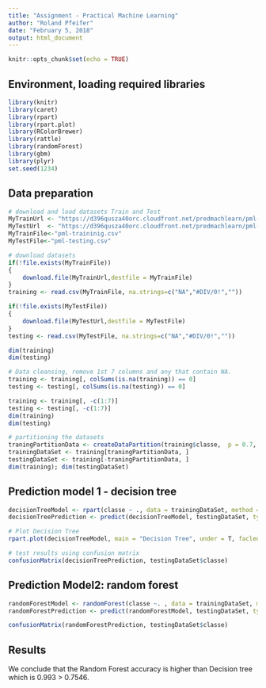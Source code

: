 ```yaml
---
title: "Assignment - Practical Machine Learning"
author: "Roland Pfeifer"
date: "February 5, 2018"
output: html_document
---
```


```r
knitr::opts_chunk$set(echo = TRUE)
```

## Environment, loading required libraries
```r
library(knitr)
library(caret)
library(rpart)
library(rpart.plot)
library(RColorBrewer)
library(rattle)
library(randomForest)
library(gbm)
library(plyr)
set.seed(1234)
```


## Data preparation

```r
# download and load datasets Train and Test
MyTrainUrl <- "https://d396qusza40orc.cloudfront.net/predmachlearn/pml-training.csv"
MyTestUrl  <- "https://d396qusza40orc.cloudfront.net/predmachlearn/pml-testing.csv"
MyTrainFile<-"pml-traininig.csv"
MyTestFile<-"pml-testing.csv"

# download datasets
if(!file.exists(MyTrainFile))
{
    download.file(MyTrainUrl,destfile = MyTrainFile)
}
training <- read.csv(MyTrainFile, na.strings=c("NA","#DIV/0!",""))

if(!file.exists(MyTestFile))
{
    download.file(MyTestUrl,destfile = MyTestFile)
}
testing <- read.csv(MyTestFile, na.strings=c("NA","#DIV/0!",""))

dim(training)
dim(testing)
```

```r
# Data cleansing, remove 1st 7 columns and any that contain NA.
training <- training[, colSums(is.na(training)) == 0]
testing <- testing[, colSums(is.na(testing)) == 0]

training <- training[, -c(1:7)]
testing <- testing[, -c(1:7)]
dim(training)
dim(testing)
```
```r
# partitioning the datasets
traningPartitionData <- createDataPartition(training$classe,  p = 0.7, list = F)
trainingDataSet <- training[traningPartitionData, ]
testingDataSet <- training[-traningPartitionData, ]
dim(training); dim(testingDataSet)
```

## Prediction model 1 - decision tree

```r
decisionTreeModel <- rpart(classe ~ ., data = trainingDataSet, method = "class")
decisionTreePrediction <- predict(decisionTreeModel, testingDataSet, type = "class")

# Plot Decision Tree
rpart.plot(decisionTreeModel, main = "Decision Tree", under = T, faclen = 0)
```

```r
# test results using confusion matrix
confusionMatrix(decisionTreePrediction, testingDataSet$classe)
```
## Prediction Model2: random forest

```r
randomForestModel <- randomForest(classe ~. , data = trainingDataSet, method = "class")
randomForestPrediction <- predict(randomForestModel, testingDataSet, type = "class")

confusionMatrix(randomForestPrediction, testingDataSet$classe)
```


## Results

We conclude that the Random Forest accuracy is higher than Decision tree which is 0.993 > 0.7546. 


